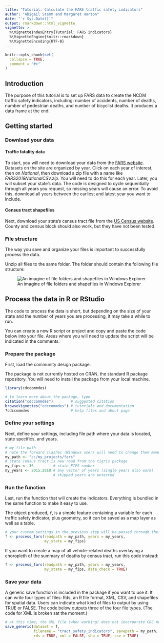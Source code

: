 ```yaml
---
title: "Tutorial: Calculate the FARS traffic safety indicators"
author: "Abigail Stamm and Margaret Horton"
date: "`r Sys.Date()`"
output: rmarkdown::html_vignette
vignette: >
  %\VignetteIndexEntry{Tutorial: FARS indicators}
  %\VignetteEngine{knitr::rmarkdown}
  %\VignetteEncoding{UTF-8}
---
```


```r
knitr::opts_chunk$set(
  collapse = TRUE,
  comment = "#>"
)
```

## Introduction

The purpose of this tutorial is to set up FARS data to create the NCDM traffic safety indicators, including: number of accidents, number of deaths, number of pedestrian deaths, and number of bicyclist deaths. It produces a data frame at the end.

## Getting started 

### Download your data

#### Traffic fatality data

To start, you will need to download your data from the [FARS website](https://www.nhtsa.gov/node/97996/251). Datasets on the site are organized by year. Click on each year of interest, then on *National*, then download a zip file with a name like *FARS2019NationalCSV.zip*. You will need to do this for each year. Later, you will subset your state's data. The code is designed to cycle sequentially through all years you request, so missing years will cause an error. To avoid this, download all years between the earliest and latest year you want to include.

#### Census tract shapefiles

Next, download your state's census tract file from the [US Census website](https://www.census.gov/cgi-bin/geo/shapefiles/index.php). County and census block should also work, but they have not been tested. 

### File structure

The way you save and organize your files is important to successfully process the data. 

Unzip all files to the same folder. The folder should contain the following file structure:

![An imagine of file folders and shapefiles in Windows Explorer](FARS_file_structure.png)

## Process the data in R or RStudio

The code to process the data is short, but depending on the size of your state and the number of years you are processing, it may take a while to run. 

You can create a new R script or project and copy and paste the code below into your file. Areas where you will need to update the script will be indicated in the comments. 

### Prepare the package

First, load the community design package.

The package is not currently hosted on CRAN, the standard R package repository. You will need to install the package from your local machine. 

```r
library(cdccommdes)

# to learn more about the package, type 
citation("cdccommdes")        # suggested citation
browseVignettes("cdccommdes") # tutorials and documentation
?cdccommdes                   # help files and about page
```

### Define your settings

Next, define your settings, including file path where your data is located, state specifics, and years.

```r
# my file path
# note the forward slashes (Windows users will need to change them manually)
my_path <- "c:/my_projects/fars"
# state census tract is now read from the tigris package
my_fips <- 36         # state FIPS number
my_years <- 2015:2018 # any vector of years (single years also work)
                      # skipped years are untested
```

### Run the function

Last, run the function that will create the indicators. Everything is bundled in the same function to make it easy to use. 

The object produced, `f`, is a simple feature containing a variable for each traffic safety indicator, plus geometry, so it can be saved as a map layer as well as a table. 

```r
# your custom settings in the previous step will be passed through the function
f <- process_fars(readpath = my_path, years = my_years, 
                  my_state = my_fips)
```

If ypu want to create a map of all vehicle-related deaths overlaying a choropleth of the summary of deaths by census tract, run this code instead: 

```r
f <- process_fars(readpath = my_path, years = my_years, 
                  my_state = my_fips, data_check = TRUE)
```


### Save your data

A generic save function is included in the package if you want to use it. It can write four types of files: Rds, an R file format, XML, CSV, and shapefiles for spatial data. Users can indicate what kind of files to output by using TRUE or FALSE. The code below outputs three of the four file types. (The code for XML is broken sat the moment.)

```r
# at this time, the XML file (when working) does not incorporate CDC metadata
save_generic(dataset = f, 
             filename = "tract_safety_indicators", savepath = my_path,
             rds = TRUE, xml = FALSE, shp = TRUE, csv = TRUE)
```


